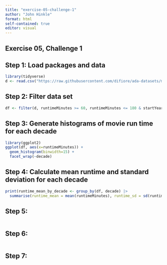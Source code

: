 ```yaml
---
title: "exercise-05-challenge-1"
author: "John Hinkle"
format: html
self-contained: true
editor: visual
---
```


## Exercise 05, Challenge 1

## Step 1: Load packages and data

```r
library(tidyverse)
d <- read.csv("https://raw.githubusercontent.com/difiore/ada-datasets/main/IMDB-movies.csv")
```

## Step 2: Filter data set

```r
df <- filter(d, runtimeMinutes >= 60, runtimeMinutes <= 180 & startYear >= 1920, startYear <= 1979) |> mutate(decade = paste0(floor(((startYear-1900)/10))*10,"s"))
```

## Step 3: Generate histograms of movie run time for each decade

```r
library(ggplot2)
ggplot(df, aes(x=runtimeMinutes)) +
  geom_histogram(binwidth=15) +
  facet_wrap(~decade)
```

## Step 4: Calculate mean runtime and standard deviation for each decade

```r
print(runtime_mean_by_decade <- group_by(df, decade) |>
  summarise(runtime_mean = mean(runtimeMinutes), runtime_sd = sd(runtimeMinutes)))
```

## Step 5:

```r

```

## Step 6:

```r

```

## Step 7:

```r

```
